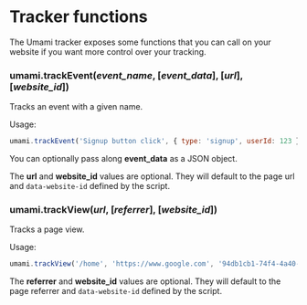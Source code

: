 # Tracker functions

The Umami tracker exposes some functions that you can call on your website if you want
more control over your tracking.

### umami.trackEvent(*event_name*, [*event_data*], [*url*], [*website_id*])

Tracks an event with a given name.

Usage:
```js
umami.trackEvent('Signup button click', { type: 'signup', userId: 123 }, '/home', '94db1cb1-74f4-4a40-ad6c-962362670409');
```

You can optionally pass along **event_data** as a JSON object.

The **url** and **website_id** values are optional. They will default to the page url and `data-website-id`
defined by the script.

### umami.trackView(*url*, [*referrer*], [*website_id*])

Tracks a page view.

Usage:
```js
umami.trackView('/home', 'https://www.google.com', '94db1cb1-74f4-4a40-ad6c-962362670409');
```

The **referrer** and **website_id** values are optional. They will default to the page referrer and `data-website-id`
defined by the script.

